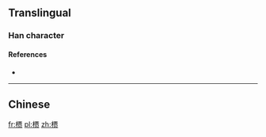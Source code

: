 {{also|檟}}
==Translingual==

===Han character===
{{Han char|rn=75|rad=木|as=10|sn=14|four=|canj=DMWO|ids=⿰木贾}}

====References====
* {{Han ref|kx=0546.251|hdz=21262.090|uh=69DA|ud=27098}}

----

==Chinese==
{{zh-see|檟}}

[[fr:槚]]
[[pl:槚]]
[[zh:槚]]